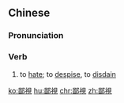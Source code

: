 {{also|鄙视}}
==Chinese==
{{zh-forms|s=鄙视}}

===Pronunciation===
{{zh-pron
|m=bǐshì
|c=pei2 si6
|h=pfs=phí-sṳ
|cat=v
}}

===Verb===
{{zh-verb}}

# to [[hate]]; to [[despise]], to [[disdain]]

[[ko:鄙視]]
[[hu:鄙視]]
[[chr:鄙視]]
[[zh:鄙視]]